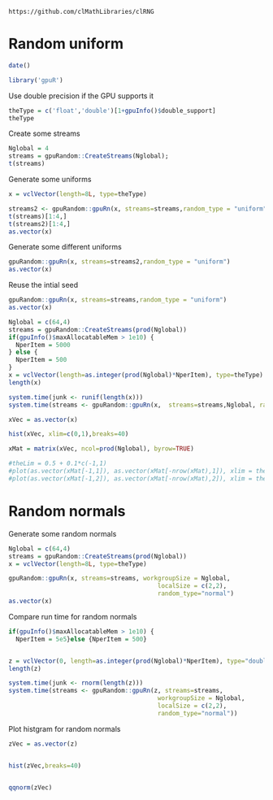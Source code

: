 <!--
%\VignetteEngine{knitr::knitr}
%\VignetteIndexEntry{Random uniform}
-->


`https://github.com/clMathLibraries/clRNG`

# Random uniform

```r
date()
```


```r
library('gpuR')
```

Use double precision if the GPU supports it
```r
theType = c('float','double')[1+gpuInfo()$double_support]
theType
```

Create some streams
```r
Nglobal = 4
streams = gpuRandom::CreateStreams(Nglobal);
t(streams)
```

Generate some uniforms
```r
x = vclVector(length=8L, type=theType)

streams2 <- gpuRandom::gpuRn(x, streams=streams,random_type = "uniform")
t(streams)[1:4,]
t(streams2)[1:4,]
as.vector(x)
```
Generate some different uniforms
```r
gpuRandom::gpuRn(x, streams=streams2,random_type = "uniform")
as.vector(x)
```

Reuse the intial seed
```r
gpuRandom::gpuRn(x, streams=streams,random_type = "uniform")
as.vector(x)
```

```r


Nglobal = c(64,4)
streams = gpuRandom::CreateStreams(prod(Nglobal))
if(gpuInfo()$maxAllocatableMem > 1e10) {
  NperItem = 5000
} else {
  NperItem = 500
}
x = vclVector(length=as.integer(prod(Nglobal)*NperItem), type=theType)
length(x)

system.time(junk <- runif(length(x)))
system.time(streams <- gpuRandom::gpuRn(x,  streams=streams,Nglobal, random_type = "uniform"))

xVec = as.vector(x)

hist(xVec, xlim=c(0,1),breaks=40)

xMat = matrix(xVec, ncol=prod(Nglobal), byrow=TRUE)

#theLim = 0.5 + 0.1*c(-1,1)
#plot(as.vector(xMat[-1,1]), as.vector(xMat[-nrow(xMat),1]), xlim = theLim, ylim=theLim, pch='.')
#plot(as.vector(xMat[-1,2]), as.vector(xMat[-nrow(xMat),2]), xlim = theLim, ylim=theLim, pch='.')

```

# Random normals
Generate some random normals
```r
Nglobal = c(64,4)
streams = gpuRandom::CreateStreams(prod(Nglobal))
x = vclVector(length=8L, type=theType)

gpuRandom::gpuRn(x, streams=streams, workgroupSize = Nglobal,
                                         localSize = c(2,2),
                                         random_type="normal")
as.vector(x)
```



Compare run time for random normals
```r

if(gpuInfo()$maxAllocatableMem > 1e10) {
  NperItem = 5e5}else {NperItem = 500}


z = vclVector(0, length=as.integer(prod(Nglobal)*NperItem), type="double")
length(z)

system.time(junk <- rnorm(length(z)))
system.time(streams <- gpuRandom::gpuRn(z, streams=streams, 
                                         workgroupSize = Nglobal,
                                         localSize = c(2,2),
                                         random_type="normal"))
```

Plot histgram for random normals
```r

zVec = as.vector(z)


hist(zVec,breaks=40)


qqnorm(zVec)
```












